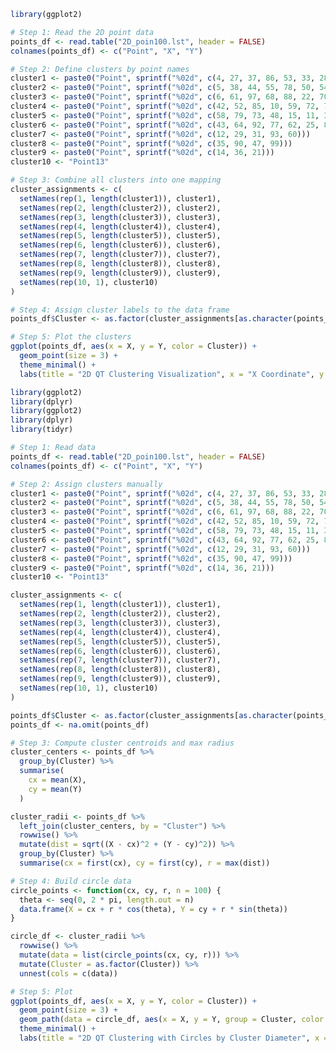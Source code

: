 ```{r}
library(ggplot2)

# Step 1: Read the 2D point data
points_df <- read.table("2D_poin100.lst", header = FALSE)
colnames(points_df) <- c("Point", "X", "Y")

# Step 2: Define clusters by point names
cluster1 <- paste0("Point", sprintf("%02d", c(4, 27, 37, 86, 53, 33, 28, 83, 1, 45, 2, 3, 46, 40, 34, 24, 66, 23, 9, 67)))
cluster2 <- paste0("Point", sprintf("%02d", c(5, 38, 44, 55, 78, 50, 54, 49, 20, 51, 65, 19, 81, 18, 26, 57, 98)))
cluster3 <- paste0("Point", sprintf("%02d", c(6, 61, 97, 68, 88, 22, 70, 32, 94, 63, 8, 69, 74, 80, 84, 76)))
cluster4 <- paste0("Point", sprintf("%02d", c(42, 52, 85, 10, 59, 72, 71, 41, 16, 56, 95, 82, 91, 96, 7)))
cluster5 <- paste0("Point", sprintf("%02d", c(58, 79, 73, 48, 15, 11, 39, 30, 75, 17, 89)))
cluster6 <- paste0("Point", sprintf("%02d", c(43, 64, 92, 77, 62, 25, 87)))
cluster7 <- paste0("Point", sprintf("%02d", c(12, 29, 31, 93, 60)))
cluster8 <- paste0("Point", sprintf("%02d", c(35, 90, 47, 99)))
cluster9 <- paste0("Point", sprintf("%02d", c(14, 36, 21)))
cluster10 <- "Point13"

# Step 3: Combine all clusters into one mapping
cluster_assignments <- c(
  setNames(rep(1, length(cluster1)), cluster1),
  setNames(rep(2, length(cluster2)), cluster2),
  setNames(rep(3, length(cluster3)), cluster3),
  setNames(rep(4, length(cluster4)), cluster4),
  setNames(rep(5, length(cluster5)), cluster5),
  setNames(rep(6, length(cluster6)), cluster6),
  setNames(rep(7, length(cluster7)), cluster7),
  setNames(rep(8, length(cluster8)), cluster8),
  setNames(rep(9, length(cluster9)), cluster9),
  setNames(rep(10, 1), cluster10)
)

# Step 4: Assign cluster labels to the data frame
points_df$Cluster <- as.factor(cluster_assignments[as.character(points_df$Point)])

# Step 5: Plot the clusters
ggplot(points_df, aes(x = X, y = Y, color = Cluster)) +
  geom_point(size = 3) +
  theme_minimal() +
  labs(title = "2D QT Clustering Visualization", x = "X Coordinate", y = "Y Coordinate")

```

```{r}

library(ggplot2)
library(dplyr)
library(ggplot2)
library(dplyr)
library(tidyr)

# Step 1: Read data
points_df <- read.table("2D_poin100.lst", header = FALSE)
colnames(points_df) <- c("Point", "X", "Y")

# Step 2: Assign clusters manually
cluster1 <- paste0("Point", sprintf("%02d", c(4, 27, 37, 86, 53, 33, 28, 83, 1, 45, 2, 3, 46, 40, 34, 24, 66, 23, 9, 67)))
cluster2 <- paste0("Point", sprintf("%02d", c(5, 38, 44, 55, 78, 50, 54, 49, 20, 51, 65, 19, 81, 18, 26, 57, 98)))
cluster3 <- paste0("Point", sprintf("%02d", c(6, 61, 97, 68, 88, 22, 70, 32, 94, 63, 8, 69, 74, 80, 84, 76)))
cluster4 <- paste0("Point", sprintf("%02d", c(42, 52, 85, 10, 59, 72, 71, 41, 16, 56, 95, 82, 91, 96, 7)))
cluster5 <- paste0("Point", sprintf("%02d", c(58, 79, 73, 48, 15, 11, 39, 30, 75, 17, 89)))
cluster6 <- paste0("Point", sprintf("%02d", c(43, 64, 92, 77, 62, 25, 87)))
cluster7 <- paste0("Point", sprintf("%02d", c(12, 29, 31, 93, 60)))
cluster8 <- paste0("Point", sprintf("%02d", c(35, 90, 47, 99)))
cluster9 <- paste0("Point", sprintf("%02d", c(14, 36, 21)))
cluster10 <- "Point13"

cluster_assignments <- c(
  setNames(rep(1, length(cluster1)), cluster1),
  setNames(rep(2, length(cluster2)), cluster2),
  setNames(rep(3, length(cluster3)), cluster3),
  setNames(rep(4, length(cluster4)), cluster4),
  setNames(rep(5, length(cluster5)), cluster5),
  setNames(rep(6, length(cluster6)), cluster6),
  setNames(rep(7, length(cluster7)), cluster7),
  setNames(rep(8, length(cluster8)), cluster8),
  setNames(rep(9, length(cluster9)), cluster9),
  setNames(rep(10, 1), cluster10)
)

points_df$Cluster <- as.factor(cluster_assignments[as.character(points_df$Point)])
points_df <- na.omit(points_df)

# Step 3: Compute cluster centroids and max radius
cluster_centers <- points_df %>%
  group_by(Cluster) %>%
  summarise(
    cx = mean(X),
    cy = mean(Y)
  )

cluster_radii <- points_df %>%
  left_join(cluster_centers, by = "Cluster") %>%
  rowwise() %>%
  mutate(dist = sqrt((X - cx)^2 + (Y - cy)^2)) %>%
  group_by(Cluster) %>%
  summarise(cx = first(cx), cy = first(cy), r = max(dist))

# Step 4: Build circle data
circle_points <- function(cx, cy, r, n = 100) {
  theta <- seq(0, 2 * pi, length.out = n)
  data.frame(X = cx + r * cos(theta), Y = cy + r * sin(theta))
}

circle_df <- cluster_radii %>%
  rowwise() %>%
  mutate(data = list(circle_points(cx, cy, r))) %>%
  mutate(Cluster = as.factor(Cluster)) %>%
  unnest(cols = c(data))

# Step 5: Plot
ggplot(points_df, aes(x = X, y = Y, color = Cluster)) +
  geom_point(size = 3) +
  geom_path(data = circle_df, aes(x = X, y = Y, group = Cluster, color = Cluster), alpha = 0.4) +
  theme_minimal() +
  labs(title = "2D QT Clustering with Circles by Cluster Diameter", x = "X Coordinate", y = "Y Coordinate")

```
